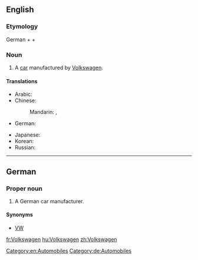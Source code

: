 ==English==

===Etymology===
German {{term|Volk|lang=de}} + {{term|-s-|lang=de}} + {{term|Wagen|lang=de}}

===Noun===
{{en-noun}}

# A [[car]] manufactured by [[w:Volkswagen|Volkswagen]].

====Translations====
{{trans-top|a car manufacturer, a car manufactured by Volkswagen (transliterations)}}
* Arabic: {{t-|ar|فولكس واجن|m|tr=fulkswāgin|sc=Arab}}
* Chinese:
*: Mandarin: {{t|cmn|大眾}}, {{t|cmn|大众|tr=dàzhòng}}
* German: {{t-|de|Volkswagen|m}}
{{trans-mid}}
* Japanese: {{t-|ja|フォルクスワーゲン|tr=Forukusuwāgen|sc=Jpan}}
* Korean: {{t-|ko|폭스바겐|tr=Pokseubagen|sc=Kore}}
* Russian: {{t-|ru|Фольксваген|m|tr=Folʹksvágen|sc=Cyrl}}
{{trans-bottom}}

[[Category:en:Automobiles]]

----

==German==
{{wikipedia}}

===Proper noun===
{{head|de|proper noun|g=m}}

# A German car manufacturer.

====Synonyms====
* [[VW]]

[[Category:de:Automobiles]]

[[fr:Volkswagen]]
[[hu:Volkswagen]]
[[zh:Volkswagen]]
